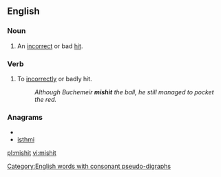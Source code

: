 ==English==

===Noun===
{{en-noun}}

# {{sports}} An [[incorrect]] or bad [[hit]].

===Verb===
{{en-verb|mishits|mishitting|mishit}}

# {{transitive}} To [[incorrectly]] or badly hit.
#: ''Although Buchemeir '''mishit''' the ball, he still managed to pocket the red.''

===Anagrams===
* {{alphagram|hiimst}}
* [[isthmi#English|isthmi]]

[[Category:English words with consonant pseudo-digraphs]]

[[pl:mishit]]
[[vi:mishit]]